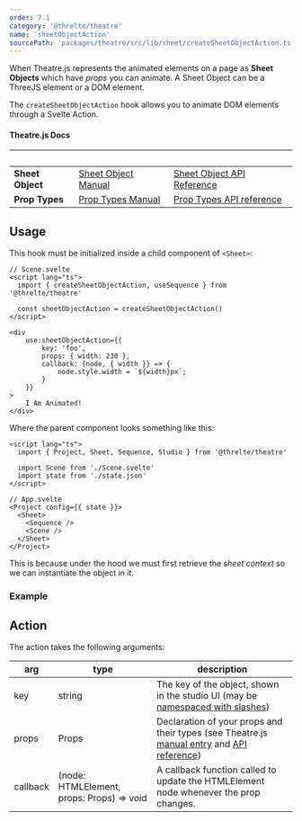 ```yaml
---
order: 7.1
category: '@threlte/theatre'
name: 'sheetObjectAction'
sourcePath: 'packages/theatre/src/lib/sheet/createSheetObjectAction.ts'
---
```


When Theatre.js represents the animated elements on a page as **Sheet Objects** which have _props_ you can animate. A Sheet Object can be a ThreeJS element or a DOM element.

The `createSheetObjectAction` hook allows you to animate DOM elements through a Svelte Action.

#### Theatre.js Docs

| &nbsp;           | &nbsp;                                                                       | &nbsp;                                                                                 |
| ---------------- | ---------------------------------------------------------------------------- | -------------------------------------------------------------------------------------- |
| **Sheet Object** | [Sheet Object Manual](https://www.theatrejs.com/docs/latest/manual/objects)  | [Sheet Object API Reference](https://www.theatrejs.com/docs/0.5/api/core#sheet.object) |
| **Prop Types**   | [Prop Types Manual](https://www.theatrejs.com/docs/latest/manual/prop-types) | [Prop Types API reference](https://www.theatrejs.com/docs/0.5/api/core#prop-types)     |

## Usage

This hook must be initialized inside a child component of `<Sheet>`:

```svelte
// Scene.svelte
<script lang="ts">
  import { createSheetObjectAction, useSequence } from '@threlte/theatre'

  const sheetObjectAction = createSheetObjectAction()
</script>

<div
	use:sheetObjectAction={{
		key: 'foo',
		props: { width: 230 },
		callback: {node, { width }} => {
			node.style.width = `${width}px`;
		}
	}}
>
	I Am Animated!
</div>
```

Where the parent component looks something like this:

```svelte
<script lang="ts">
  import { Project, Sheet, Sequence, Studio } from '@threlte/theatre'

  import Scene from './Scene.svelte'
  import state from './state.json'
</script>

// App.svelte
<Project config={{ state }}>
  <Sheet>
    <Sequence />
    <Scene />
  </Sheet>
</Project>
```

This is because under the hood we must first retrieve the _sheet context_ so we can instantiate the object in it.

### Example

<Example
  path="theatre/action-sheet-object"
  iframe
/>

## Action

The action takes the following arguments:

| arg      | type                                      | description                                                                                                                                                                                                    |
| -------- | ----------------------------------------- | -------------------------------------------------------------------------------------------------------------------------------------------------------------------------------------------------------------- |
| key      | string                                    | The key of the object, shown in the studio UI (may be [namespaced with slashes](https://www.theatrejs.com/docs/latest/manual/objects#namespacing-objects))                                                     |
| props    | Props                                     | Declaration of your props and their types (see Theatre.js [manual entry](https://www.theatrejs.com/docs/latest/manual/prop-types) and [API reference](https://www.theatrejs.com/docs/0.5/api/core#prop-types)) |
| callback | (node: HTMLElement, props: Props) => void | A callback function called to update the HTMLElement node whenever the prop changes.                                                                                                                           |
